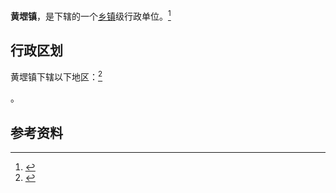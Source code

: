 {{中国乡级行政区|37/17/02/103/000}}

'''黄堽镇'''，是{{PRC admin/fullname|37/17/02/103/000|3}}下辖的一个[[乡镇|乡镇]]级行政单位。<ref>{{PRC admin/ref sgc|{{PRC admin/parent|37/17/02/103/000}}}}</ref>

== 行政区划 ==

黄堽镇下辖以下地区：<ref>{{PRC admin/ref sgc|37/17/02/103/000}}</ref>

{{PRC admin/children|37/17/02/103/000}}。

== 参考资料 ==

{{reflist}}

{{行政区划小作品}}
{{PRC admin/navcat|37/17/02/103/000}}